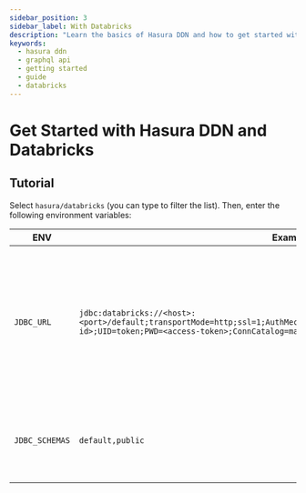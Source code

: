 ```yaml
---
sidebar_position: 3
sidebar_label: With Databricks
description: "Learn the basics of Hasura DDN and how to get started with a Databricks instance."
keywords:
  - hasura ddn
  - graphql api
  - getting started
  - guide
  - databricks
---
```



# Get Started with Hasura DDN and Databricks

<BoilerplateOverview dataSourceName="Databricks" time="twenty" />

<Prereqs />

## Tutorial

<BoilerplateInit />

Select `hasura/databricks` (you can type to filter the list). Then, enter the following environment variables:

| ENV            | Example                                                                                                                                                                  | Description                                                                                                                        |
| -------------- | ------------------------------------------------------------------------------------------------------------------------------------------------------------------------ | ---------------------------------------------------------------------------------------------------------------------------------- |
| `JDBC_URL`     | `jdbc:databricks://<host>:<port>/default;transportMode=http;ssl=1;AuthMech=3;httpPath=/sql/1.0/warehouses/<warehouse-id>;UID=token;PWD=<access-token>;ConnCatalog=main;` | You can construct the base of this using your Databricks UI under `SQL Warehouses` » `<name-of-warehouse>` » `Connection details`. |
| `JDBC_SCHEMAS` | `default,public`                                                                                                                                                         | A comma-separated list of schemas within the referenced catalog.                                                                   |

<BoilerplateDx />

<BoilerplateSummary dataSourceName="Databricks" />
